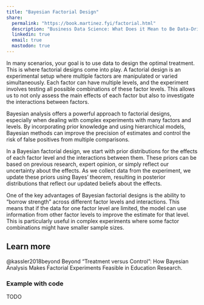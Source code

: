```yaml
---
title: "Bayesian Factorial Design"
share:
  permalink: "https://book.martinez.fyi/factorial.html"
  description: "Business Data Science: What Does it Mean to Be Data-Driven?"
  linkedin: true
  email: true
  mastodon: true
---
```


In many scenarios, your goal is to use data to design the optimal treatment.
This is where factorial designs come into play. A factorial design is an
experimental setup where multiple factors are manipulated or varied
simultaneously. Each factor can have multiple levels, and the experiment
involves testing all possible combinations of these factor levels. This allows
us to not only assess the main effects of each factor but also to investigate
the interactions between factors.

Bayesian analysis offers a powerful approach to factorial designs, especially
when dealing with complex experiments with many factors and levels. By
incorporating prior knowledge and using hierarchical models, Bayesian methods
can improve the precision of estimates and control the risk of false positives
from multiple comparisons.

In a Bayesian factorial design, we start with prior distributions for the
effects of each factor level and the interactions between them. These priors can
be based on previous research, expert opinion, or simply reflect our uncertainty
about the effects. As we collect data from the experiment, we update these
priors using Bayes' theorem, resulting in posterior distributions that reflect
our updated beliefs about the effects.

One of the key advantages of Bayesian factorial designs is the ability to
"borrow strength" across different factor levels and interactions. This means
that if the data for one factor level are limited, the model can use information
from other factor levels to improve the estimate for that level. This is
particularly useful in complex experiments where some factor combinations might
have smaller sample sizes.

::: {.callout-tip}
## Learn more
@kassler2018beyond Beyond “Treatment versus Control”: How Bayesian Analysis Makes Factorial Experiments Feasible in Education Research.
::: 

### Example with code

TODO
